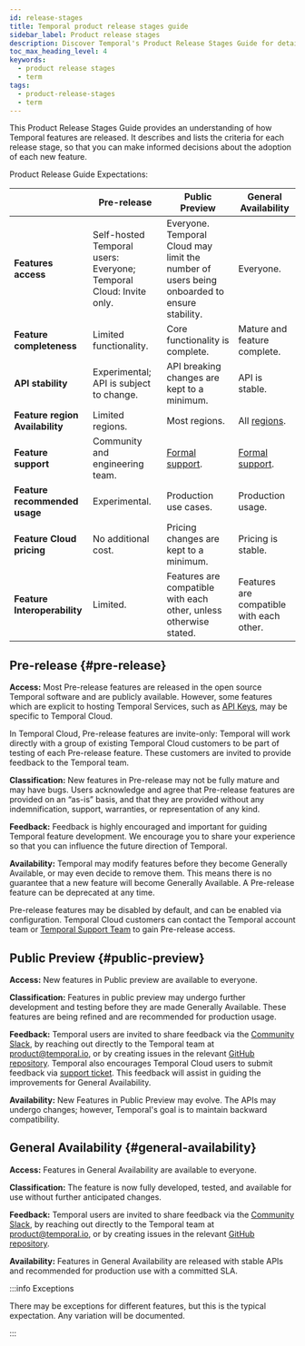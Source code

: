 ```yaml
---
id: release-stages
title: Temporal product release stages guide
sidebar_label: Product release stages
description: Discover Temporal's Product Release Stages Guide for detailed criteria on Pre-release, Public Preview, and General Availability. Make informed decisions on feature adoption!
toc_max_heading_level: 4
keywords:
  - product release stages
  - term
tags:
  - product-release-stages
  - term
---
```


This Product Release Stages Guide provides an understanding of how Temporal features are released. It describes and lists the criteria for each release stage, so that you can make informed decisions about the adoption of each new feature.

Product Release Guide Expectations:

|                                 | Pre-release                                                        | Public Preview                                                                              | General Availability                                |
| ------------------------------- | ------------------------------------------------------------------ | ------------------------------------------------------------------------------------------- | --------------------------------------------------- |
| **Features access**             | Self-hosted Temporal users: Everyone; Temporal Cloud: Invite only. | Everyone. Temporal Cloud may limit the number of users being onboarded to ensure stability. | Everyone.                                           |
| **Feature completeness**        | Limited functionality.                                             | Core functionality is complete.                                                             | Mature and feature complete.                        |
| **API stability**               | Experimental; API is subject to change.                            | API breaking changes are kept to a minimum.                                                 | API is stable.                                      |
| **Feature region Availability** | Limited regions.                                                   | Most regions.                                                                               | All [regions](/cloud/service-availability#regions). |
| **Feature support**             | Community and engineering team.                                    | [Formal support](/cloud/support#support-ticket).                                            | [Formal support](/cloud/support#support-ticket).    |
| **Feature recommended usage**   | Experimental.                                                      | Production use cases.                                                                       | Production usage.                                   |
| **Feature Cloud pricing**       | No additional cost.                                                | Pricing changes are kept to a minimum.                                                      | Pricing is stable.                                  |
| **Feature Interoperability**    | Limited.                                                           | Features are compatible with each other, unless otherwise stated.                           | Features are compatible with each other.            |

## Pre-release {#pre-release}

**Access:** Most Pre-release features are released in the open source Temporal software and are publicly available.
However, some features which are explicit to hosting Temporal Services, such as [API Keys](/cloud/api-keys), may be specific to Temporal Cloud.

In Temporal Cloud, Pre-release features are invite-only: Temporal will work directly with a group of existing Temporal Cloud customers to be part of testing of each Pre-release feature.
These customers are invited to provide feedback to the Temporal team.

**Classification:** New features in Pre-release may not be fully mature and may have bugs.
Users acknowledge and agree that Pre-release features are provided on an “as-is” basis, and that they are provided without any indemnification, support, warranties, or representation of any kind.

**Feedback:** Feedback is highly encouraged and important for guiding Temporal feature development.
We encourage you to share your experience so that you can influence the future direction of Temporal.

**Availability:** Temporal may modify features before they become Generally Available, or may even decide to remove them.
This means there is no guarantee that a new feature will become Generally Available.
A Pre-release feature can be deprecated at any time.

Pre-release features may be disabled by default, and can be enabled via configuration.
Temporal Cloud customers can contact the Temporal account team or [Temporal Support Team](/cloud/support#support-ticket) to gain Pre-release access.

## Public Preview {#public-preview}

**Access:** New features in Public preview are available to everyone.

**Classification:** Features in public preview may undergo further development and testing before they are made Generally Available.
These features are being refined and are recommended for production usage.

**Feedback:** Temporal users are invited to share feedback via the [Community Slack](http://t.mp/slack), by reaching out directly to the Temporal team at product@temporal.io, or by creating issues in the relevant [GitHub repository](https://github.com/temporalio).
Temporal also encourages Temporal Cloud users to submit feedback via [support ticket](/cloud/support#support-ticket).
This feedback will assist in guiding the improvements for General Availability.

**Availability:** New Features in Public Preview may evolve.
The APIs may undergo changes; however, Temporal's goal is to maintain backward compatibility.

## General Availability {#general-availability}

**Access:** Features in General Availability are available to everyone.

**Classification:** The feature is now fully developed, tested, and available for use without further anticipated changes.

**Feedback:** Temporal users are invited to share feedback via the [Community Slack](http://t.mp/slack), by reaching out directly to the Temporal team at product@temporal.io, or by creating issues in the relevant [GitHub repository](https://github.com/temporalio).

**Availability:** Features in General Availability are released with stable APIs and recommended for production use with a committed SLA.

:::info Exceptions

There may be exceptions for different features, but this is the typical expectation.
Any variation will be documented.

:::
